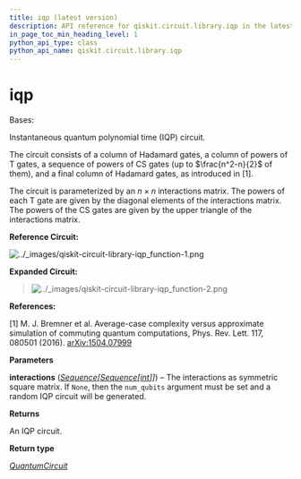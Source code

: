 ```yaml
---
title: iqp (latest version)
description: API reference for qiskit.circuit.library.iqp in the latest version of qiskit
in_page_toc_min_heading_level: 1
python_api_type: class
python_api_name: qiskit.circuit.library.iqp
---
```


# iqp

<Class id="qiskit.circuit.library.iqp" isDedicatedPage={true} github="https://github.com/Qiskit/qiskit/tree/stable/1.3/qiskit/circuit/library/iqp.py#L84-L143" signature="qiskit.circuit.library.iqp(interactions)" modifiers="class">
  Bases:

  Instantaneous quantum polynomial time (IQP) circuit.

  The circuit consists of a column of Hadamard gates, a column of powers of T gates, a sequence of powers of CS gates (up to $\frac{n^2-n}{2}$ of them), and a final column of Hadamard gates, as introduced in \[1].

  The circuit is parameterized by an $n \times n$ interactions matrix. The powers of each T gate are given by the diagonal elements of the interactions matrix. The powers of the CS gates are given by the upper triangle of the interactions matrix.

  **Reference Circuit:**

  ![../\_images/qiskit-circuit-library-iqp\_function-1.png](/images/api/qiskit/qiskit-circuit-library-iqp_function-1.png)

  **Expanded Circuit:**

  > ![../\_images/qiskit-circuit-library-iqp\_function-2.png](/images/api/qiskit/qiskit-circuit-library-iqp_function-2.png)

  **References:**

  \[1] M. J. Bremner et al. Average-case complexity versus approximate simulation of commuting quantum computations, Phys. Rev. Lett. 117, 080501 (2016). [arXiv:1504.07999](https://arxiv.org/abs/1504.07999)

  **Parameters**

  **interactions** ([*Sequence*](https://docs.python.org/3/library/collections.abc.html#collections.abc.Sequence "(in Python v3.13)")*\[*[*Sequence*](https://docs.python.org/3/library/collections.abc.html#collections.abc.Sequence "(in Python v3.13)")*\[*[*int*](https://docs.python.org/3/library/functions.html#int "(in Python v3.13)")*]]*) – The interactions as symmetric square matrix. If `None`, then the `num_qubits` argument must be set and a random IQP circuit will be generated.

  **Returns**

  An IQP circuit.

  **Return type**

  [*QuantumCircuit*](qiskit.circuit.QuantumCircuit "qiskit.circuit.quantumcircuit.QuantumCircuit")
</Class>

